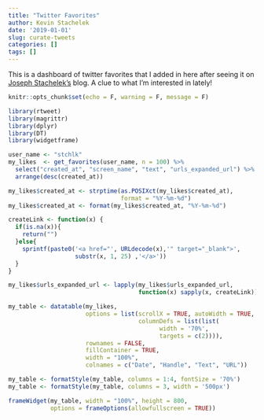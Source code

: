 ```yaml
---
title: "Twitter Favorites" 
author: Kevin Stachelek
date: '2019-01-01'
slug: curate-tweets
categories: []
tags: []
---
```


This is a dashboard of twitter favorites that I added in here after seeing it on [Joseph Stachelek's](https://jsta.rbind.io/) blog. A clue to what I'm interested in lately!


```r
knitr::opts_chunk$set(echo = F, warning = F, message = F)
```

```r
library(rtweet)
library(magrittr)
library(dplyr)
library(DT)
library(widgetframe)
```


```r
user_name <- "stchlk"
my_likes  <- get_favorites(user_name, n = 100) %>% 
  select("created_at", "screen_name", "text", "urls_expanded_url") %>%
  arrange(desc(created_at))
```

```r
my_likes$created_at <- strptime(as.POSIXct(my_likes$created_at), 
                                format = "%Y-%m-%d")
my_likes$created_at <- format(my_likes$created_at, "%Y-%m-%d")
```

```r
createLink <- function(x) {
  if(is.na(x)){
    return("")
  }else{
    sprintf(paste0('<a href="', URLdecode(x),'" target="_blank">', 
                   substr(x, 1, 25) ,'</a>'))
  }
}

my_likes$urls_expanded_url <- lapply(my_likes$urls_expanded_url, 
                                     function(x) sapply(x, createLink))


```

```r
my_table <- datatable(my_likes, 
                      options = list(scrollX = TRUE, autoWidth = TRUE,
                                     columnDefs = list(list(
                                           width = '70%', 
                                           targets = c(2)))), 
                      rownames = FALSE,
                      fillContainer = TRUE,
                      width = "100%", 
                      colnames = c("Date", "Handle", "Text", "URL"))

my_table <- formatStyle(my_table, columns = 1:4, fontSize = '70%')
my_table <- formatStyle(my_table, columns = 3, width = '500px')
```


```r
frameWidget(my_table, width = "100%", height = 800, 
            options = frameOptions(allowfullscreen = TRUE))
```


